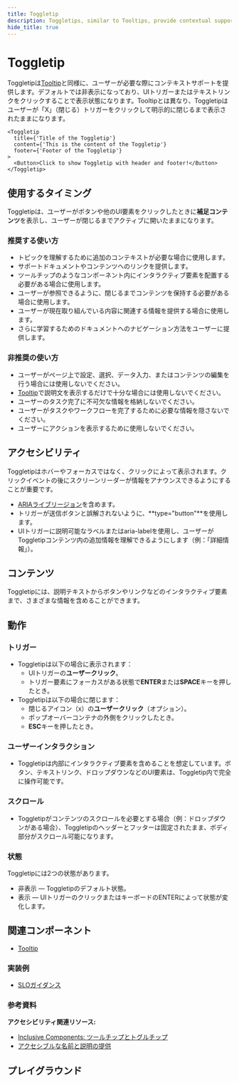 ```yaml
---
title: Toggletip
description: Toggletips, similar to Tooltips, provide contextual support for users when needed. They are hidden by default, a UI trigger or text link is clicked to set them to their visible state.
hide_title: true
---
```


# Toggletip <Badge text='ready' color='green'></Badge> <StorybookLink path="/story/overlays-toggletip--basic" />

Toggletipは[Tooltip](/components/tooltip)と同様に、ユーザーが必要な際にコンテキストサポートを提供します。デフォルトでは非表示になっており、UIトリガーまたはテキストリンクをクリックすることで表示状態になります。Tooltipとは異なり、Toggletipはユーザーが「X」（閉じる）トリガーをクリックして明示的に閉じるまで表示されたままになります。

```tsx live
<Toggletip
  title={'Title of the Toggletip'}
  content={'This is the content of the Toggletip'}
  footer={'Footer of the Toggletip'}
>
  <Button>Click to show Toggletip with header and footer!</Button>
</Toggletip>
```

## 使用するタイミング

Toggletipは、ユーザーがボタンや他のUI要素をクリックしたときに**補足コンテンツ**を表示し、ユーザーが閉じるまでアクティブに開いたままになります。

### 推奨する使い方

- トピックを理解するために追加のコンテキストが必要な場合に使用します。
- サポートドキュメントやコンテンツへのリンクを提供します。
- ツールチップのようなコンポーネント内にインタラクティブ要素を配置する必要がある場合に使用します。
- ユーザーが参照できるように、閉じるまでコンテンツを保持する必要がある場合に使用します。
- ユーザーが現在取り組んでいる内容に関連する情報を提供する場合に使用します。
- さらに学習するためのドキュメントへのナビゲーション方法をユーザーに提供します。

### 非推奨の使い方

- ユーザーがページ上で設定、選択、データ入力、またはコンテンツの編集を行う場合には使用しないでください。
- [Tooltip](/components/tooltip)で説明文を表示するだけで十分な場合には使用しないでください。
- ユーザーのタスク完了に不可欠な情報を格納しないでください。
- ユーザーがタスクやワークフローを完了するために必要な情報を隠さないでください。
- ユーザーにアクションを表示するために使用しないでください。

## アクセシビリティ

Toggletipはホバーやフォーカスではなく、クリックによって表示されます。クリックイベントの後にスクリーンリーダーが情報をアナウンスできるようにすることが重要です。

- [ARIAライブリージョン](https://developer.mozilla.org/en-US/docs/Web/Accessibility/ARIA/ARIA_Live_Regions)を含めます。
- トリガーが送信ボタンと誤解されないように、**type="button"**を使用します。
- UIトリガーに説明可能なラベルまたはaria-labelを使用し、ユーザーがToggletipコンテンツ内の追加情報を理解できるようにします（例：「詳細情報」）。

## コンテンツ

Toggletipには、説明テキストからボタンやリンクなどのインタラクティブ要素まで、さまざまな情報を含めることができます。

## 動作

### トリガー

- Toggletipは以下の場合に表示されます：
  - UIトリガーの**ユーザークリック**。
  - トリガー要素にフォーカスがある状態で**ENTER**または**SPACE**キーを押したとき。
- Toggletipは以下の場合に閉じます：
  - 閉じるアイコン（x）の**ユーザークリック**（オプション）。
  - ポップオーバーコンテナの外側をクリックしたとき。
  - **ESC**キーを押したとき。

### ユーザーインタラクション

- Toggletipは内部にインタラクティブ要素を含めることを想定しています。ボタン、テキストリンク、ドロップダウンなどのUI要素は、Toggletip内で完全に操作可能です。

### スクロール

- Toggletipがコンテンツのスクロールを必要とする場合（例：ドロップダウンがある場合）、Toggletipのヘッダーとフッターは固定されたまま、ボディ部分がスクロール可能になります。

### 状態

Toggletipには2つの状態があります。

- 非表示 — Toggletipのデフォルト状態。
- 表示 — UIトリガーのクリックまたはキーボードのENTERによって状態が変化します。

## 関連コンポーネント

- [Tooltip](/components/tooltip)

### 実装例

- [SLOガイダンス](https://www.figma.com/file/oaki8dAryJXWyZlw1g2wh0/SLO-creation?node-id=829%3A26026)

### 参考資料

**アクセシビリティ関連リソース:**

- [Inclusive Components: ツールチップとトグルチップ](https://inclusive-components.design/tooltips-toggletips/)
- [アクセシブルな名前と説明の提供](https://www.w3.org/WAI/ARIA/apg/practices/names-and-descriptions/)

## プレイグラウンド

<ComponentEmbed path="path=/story/overlays-toggletip--basic" />